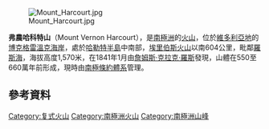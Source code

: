{{coord|72|32|S|169|55|E|display=title}}
[[Image:Mount_Harcourt.jpg|right]]

'''弗農哈科特山'''（Mount Vernon Harcourt），是[[南極洲|南極洲]]的[[火山|火山]]，位於[[維多利亞地|維多利亞地]]的[[博克格雷溫克海岸|博克格雷溫克海岸]]，處於[[哈勒特半島|哈勒特半島]]中南部，[[埃里伯斯火山|埃里伯斯火山]]以南604公里，毗鄰[[羅斯海|羅斯海]]，海拔高度1,570米，在1841年1月由[[詹姆斯·克拉克·羅斯|詹姆斯·克拉克·羅斯]]發現，山體在550至660萬年前形成，現時由[[南極條約體系|南極條約體系]]管理。


{{DEFAULTSORT:Mount Harcourt}}
[[Category:复式火山|Category:复式火山]]
[[Category:南極洲火山|Category:南極洲火山]]
==參考資料==
{{usgs-gazetteer}}

{{Antarctica-geo-stub}}
[[Category:南極洲山峰|Category:南極洲山峰]]
